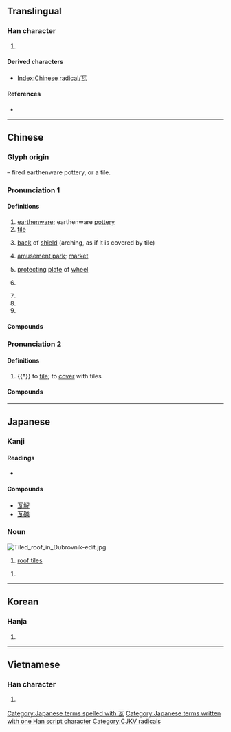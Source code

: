 {{character info/new}}
==Translingual==
{{stroke order|type=animate}}

===Han character===
{{Han char|rn=98|rad=瓦|as=00|sn=5|four=10717|canj=MVNI}}

# {{mul-kangxi radical-def}}

====Derived characters====
* [[Index:Chinese radical/瓦]]

====References====
* {{Han ref|kx=0747.360|dkj=21438|dj=1156.050|hdz=21421.030|uh=74E6|ud=29926|bh=A5CB|bd=42443}}

----

==Chinese==
{{zh-forms|alt=𪜂}}

===Glyph origin===
{{Han etym}}
{{liushu|p}} – fired earthenware pottery, or a tile.

===Pronunciation 1===
{{zh-pron
|m=wǎ
|c=ngaa5
|h=pfs=ngá
|md=nguâ/nguā
|md_note=nguâ - colloquial (“tile”); nguā - literary (“watt”)
|mn=xm,zz,kh,tp,tn,sx,yl,hc,tc:hiā/km,mg:hōa/qz,lk:hiǎ/lk:hǒa/xm,qz:góa/óa
|mn_note=hiā/huā/hiǎ/hǒa - vernacular; góa - literary; óa - literary (Zhangzhou, Taiwan), common variant (Xiamen, Quanzhou)
|w=3ngo
|mc=1
|oc=1,1
|ma=Zh-wa.ogg
|cat=n
}}

====Definitions====
{{zh-hanzi}}

# [[earthenware]]; earthenware [[pottery]]
# [[tile]] {{gloss|roof covering}}
# {{lb|zh|historical}} [[back]] of [[shield]] (arching, as if it is covered by tile)
# {{lb|zh|historical}} [[amusement park]]; [[market]]
# {{lb|zh|historical|dialectal}} [[protecting]] [[plate]] of [[wheel]]
# {{lb|zh|music}} {{zh-alt-name|土|[[earth]]}}
# {{n-g|Ancient placename in modern {{w|Hua County}}, [[Henan]].}}
# {{zh-short|瓦特|[[watt]]}}
# {{surname|lang=zh}}

====Compounds====
{{zh-der|三瓦兩舍|三瓦四舍|上無片瓦遮身，下無立錐之地|丟下瓦磚兒，一個個要著地|丟磚料瓦|伊洛瓦底江|催淚瓦斯|冰散瓦解|冰消瓦解|化瓦糧|千瓦|千瓦時|南瓦子|反打瓦|史瓦濟蘭|吃瓦片兒|各人自掃檐前雪，莫管他家瓦上霜|各人自掃門前雪，休管他人瓦上霜|各人自掃門前雪，莫管他家瓦上霜|吐瓦魯|哈瓦那|單浪瓦房子|土崩瓦解|土雞瓦犬|大小金瓦寺|天然瓦斯|密涅瓦|寧可玉碎，不為瓦全|寧可玉碎，不能瓦全|寧為玉碎，不為瓦全|小青瓦|屋瓦|弄瓦|弄瓦之喜|德拉瓦河|打瓦|摩爾多瓦|日內瓦|日內瓦公約|明瓦|望風瓦解|朱瓦碧甍|朱甍碧瓦|板瓦|根椽片瓦|毀方瓦合|毀瓦畫墁|毒瓦斯|泥瓦匠|泥豬瓦狗|液化瓦斯|液體瓦斯|添磚加瓦|滴水瓦|片瓦根椽|片瓦無存|琉璃瓦|瓦全|瓦剌|瓦匠|瓦合|瓦合之卒|瓦器|瓦器蚌盤|瓦圈|瓦塊|瓦壟|瓦壟子|瓦子|瓦屋|瓦市|瓦影龜魚|瓦斯|瓦斯中毒|瓦斯彈|瓦斯槍|瓦斯爐|瓦斯車|瓦松|瓦棺篆鼎|瓦楞|瓦楞子|瓦楞帽|瓦楞紙|瓦溝|瓦灶繩床|瓦片|瓦特|瓦特表|瓦獸|瓦當|瓦當文|瓦盆|瓦碴兒|瓦礫|瓦窯|瓦罐|瓦罐不離井上破|瓦舍|瓦解|瓦解冰泮|瓦解冰消|瓦解冰銷|瓦解土崩|瓦解星散|瓦解星飛|瓦解雲散|瓦釜之鳴|瓦釜雷鳴|瓷瓦兒|石棉瓦|破瓦頹垣|硯瓦|碧瓦|碧瓦朱甍|磚瓦|窩瓦河|繩床瓦灶|纍瓦結繩|缸瓦|薩爾瓦多|蘇瓦|虛舟飄瓦|赤瓦不剌海|銅瓦|阿瓦|陶犬瓦雞|雷鳴瓦釜|青瓦臺|飛磚擲瓦|鴛鴦瓦}}

===Pronunciation 2===
{{zh-pron
|m=wà
|c=ngaa6
|dial=n
|mc=2
|oc=n,2
|cat=v
}}

====Definitions====
{{zh-hanzi}}

# {{†}} to [[tile]]; to [[cover]] with tiles

====Compounds====
{{zh-der|瓦刀}}

----

==Japanese==

===Kanji===
{{ja-kanji|grade=|rs=瓦00}}

====Readings====
* {{ja-readings|goon=[[げ]] (ge)|kanon=[[が]] (ga)|kun=[[かわら]] (kawara), [[グラム]] (guramu)}}

====Compounds====
* [[瓦解]]
* [[瓦礫]]

===Noun===
[[Image:Tiled roof in Dubrovnik-edit.jpg|thumb]]
{{ja-noun|かわら}}

# [[roof tile]]s
{{ja-noun|グラム}}
# {{lb|ja|dated}} {{n-g|Symbol for [[gramme]]}}

[[Category:Japanese terms spelled with 瓦]]
[[Category:Japanese terms written with one Han script character]]

----

==Korean==

===Hanja===
{{ko-hanja|hangeul=와|eumhun=|rv=wa|mr=wa|y=wa}}

# {{defn|lang=ko|sort=瓦00}}

----

==Vietnamese==

===Han character===
{{vi-hantu|[[ngõa]], [[ngói]], [[ngoa]]|rs=瓦00}}

# {{defn|lang=vi|sort=瓦00}}

[[Category:CJKV radicals]]